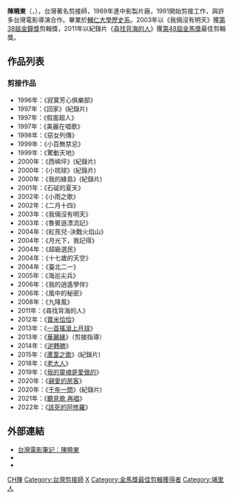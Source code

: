 {{Otheruses|subject=台灣電影剪接師陳曉東|other=其他同名主題|陳曉東}}
{{藝人
| name = 陳曉東
| type = 幕後
| 羅馬拼音 = Chen Hsiao-tong
| image = 
| 圖片簡介 = 
| 出生日期 = {{birth date and age|1963|2|14}}
| 出生地點 = {{TWN}}
| 國籍 = {{ROC}}
| 祖籍 = 
| spouse = 燕子（暱稱）
| 教育程度 = [[輔仁大學|輔仁大學]]歷史系
| yearsactive = 1989年至今
| awards = '''[[金馬獎|金馬獎]]'''<br />2011 《[[尋找背海的人|尋找背海的人]]》<br />'''[[金鐘獎|金鐘獎]]'''<br />2003 《我倆沒有明天》<br />2012 《跟著賴和去壯遊》
| imdb = 0155242
}}

'''陳曉東'''（{{lang|en|'''Hsiao-Tung Chen'''}}，{{bd|1963年|2月14日|catIdx=C陳}}），台灣著名剪接師，1989年進中影製片廠，1991開始剪接工作，與許多台灣電影導演合作。畢業於[[輔仁大學|輔仁大學]][[歷史系|歷史系]]。2003年以《我倆沒有明天》獲[[第38屆金鐘獎|第38屆金鐘獎]]剪輯獎，2011年以紀錄片《[[尋找背海的人|尋找背海的人]]》獲[[第48屆金馬獎|第48屆金馬獎]]最佳剪輯獎。

== 作品列表 ==
=== 剪接作品 ===
* 1996年：《寂寞芳心俱樂部》
* 1997年：《回家》(紀錄片)
* 1997年：《假面超人》
* 1997年：《美麗在唱歌》
* 1998年：《惡女列傳》
* 1999年：《小百無禁忌》
* 1999年：《驚動天地》	　
* 2000年：《西嶼坪》(紀錄片)	　
* 2000年：《小琉球》(紀錄片)	　
* 2000年：《我的綠島》(紀錄片)
* 2001年：《石碇的夏天》
* 2002年：《小雨之歌》
* 2002年：《二月十四》
* 2003年：《我倆沒有明天》
* 2003年：《魯賓遜漂流記》
* 2004年：《紅孩兒-決戰火焰山》
* 2004年：《月光下，我記得》
* 2004年：《超級選民》
* 2004年：《十七歲的天空》
* 2004年：《臺北二一》
* 2005年：《海巡尖兵》
* 2006年：《我的逍遙學伴》
* 2006年：《風中的秘密》{{lang|en|''The Secret in the Wind''}}
* 2008年：《九降風》{{lang|en|''Winds of September'''}}
* 2011年：《尋找背海的人》{{lang|en|''The Man behind the Book''}}
* 2012年：《[[寶米恰恰|寶米恰恰]]》{{lang|en|''Cha Cha for Twins''}}
* 2013年：《[[一首搖滾上月球|一首搖滾上月球]]》{{lang|en|''Rock Me To The Moon''}} 
* 2013年：《[[華麗緣|華麗緣]]》{{lang|en|''Including Her Out''}}（剪接指導）
* 2014年：《[[逆轉勝|逆轉勝]]》{{lang|en|''Second Chance''}}
* 2015年：《[[蘆葦之歌|蘆葦之歌]]》(紀錄片) {{lang|en|''Song of the Reed''}}
* 2018年：《[[老大人|老大人]]》{{lang|en|''Dad's Suit''}}
* 2019年：《[[我的靈魂是愛做的|我的靈魂是愛做的]]》{{lang|en|''The Teacher''}}
* 2020年：《[[親愛的房客|親愛的房客]]》{{lang|en|''Dear Tenant''}}
* 2020年：《[[千年一問|千年一問]]》(紀錄片) {{lang|en|''CHEN UEN''}}
* 2021年：《[[聽見歌_再唱|聽見歌 再唱]]》{{lang|en|''Listen before you sing''}}
* 2022年：《[[該死的阿修羅|該死的阿修羅]]》{{lang|en|''Goddamned ASURA''}}

== 外部連結 ==
*[https://web.archive.org/web/20111230082310/http://movie.cca.gov.tw/files/15-1000-2609,c184-1.php 台灣電影筆記：陳曉東]
*{{hkmdb name|34656|陳曉東}}
*{{imdb name|0155242 |陳曉東}}

{{金馬獎最佳剪輯}}
{{金鐘獎剪輯獎}}

[[Category:輔仁大學校友|CH陳]]
[[Category:台灣剪接師|Category:台灣剪接師]]
[[Category:陳姓|X]]
[[Category:金馬獎最佳剪輯獲得者|Category:金馬獎最佳剪輯獲得者]]
[[Category:埔里人|Category:埔里人]]